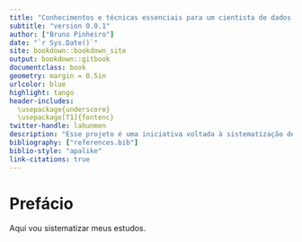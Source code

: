 ```yaml
--- 
title: "Conhecimentos e técnicas essenciais para um cientista de dados atuar em modelagem de crédito"
subtitle: "version 0.0.1"
author: ["Bruno Pinheiro"]
date: "`r Sys.Date()`"
site: bookdown::bookdown_site
output: bookdown::gitbook
documentclass: book
geometry: margin = 0.5in
urlcolor: blue
highlight: tango
header-includes:
  \usepackage{underscore}
  \usepackage[T1]{fontenc}
twitter-handle: lahunmen
description: "Esse projeto é uma iniciativa voltada à sistematização de conhecimentos e técnicas essenciais para análise de dados na área de modelagem de crédito que inclui técnicas, códigos e implementação de algoritmos"
bibliography: ["references.bib"]
biblio-style: "apalike"
link-citations: true
---
```


# Prefácio {-}

Aqui vou sistematizar meus estudos.

